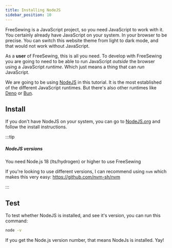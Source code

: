 ```yaml
---
title: Installing NodeJS
sidebar_position: 10
---
```


FreeSewing is a JavaScript project, so you need JavaScript to work with it.
You certainly already have JavaScript on your system. In your browser to be
precise. You can switch this website theme from light to dark mode, and
that would not work without JavaScript.

As a **user** of FreeSewing, this is all you need. To develop with FreeSewing
you are going to need to be able to run JavaScript _outside_ the browser using
a JavaScript _runtime_. Which just means a thing that can _run_ JavaScript.

We are going to be using [NodeJS](https://nodejs.org/) in this tutorial. It is
the most established of the different JavaScript runtimes. But there's also
other runtimes like [Deno](https://deno.com/) or [Bun](https://bun.sh/).

## Install

If you don't have NodeJS on your system, you can go to
[NodeJS.org](https://nodejs.org/) and follow the install instructions.

:::tip

##### NodeJS versions

You need Node.js 18 (lts/hydrogen) or higher to use FreeSewing

If you're looking to use different versions, I can recommend using `nvm` which makes this very easy: https://github.com/nvm-sh/nvm

:::

## Test

To test whether NodeJS is installed, and see it's version, you can run this command:

```sh
node -v
```

If you get the Node.js version number, that means NodeJs is installed. Yay!

